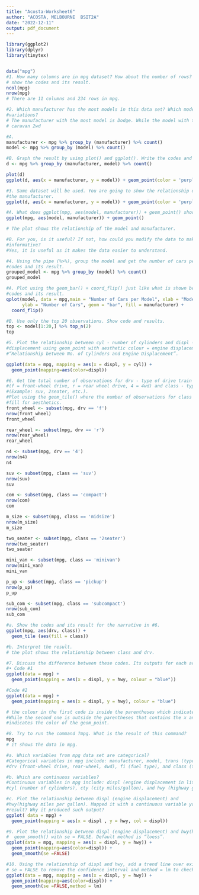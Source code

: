 ```yaml
---
title: "Acosta-Worksheet6"
author: "ACOSTA, MELBOURNE  BSIT2A"
date: "2022-12-11"
output: pdf_document
---
```


```r
library(ggplot2)
library(dplyr)
library(tinytex)


data("mpg")
#1. How many columns are in mpg dataset? How about the number of rows?
# show the codes and its result.
ncol(mpg)
nrow(mpg)
# There are 11 columns and 234 rows in mpg.
```

```r
#2. Which manufacturer has the most models in this data set? Which model has the most
#variations?
# The manufacturer with the most model is Dodge. While the model with the most variation is 
# caravan 2wd
```

```r
#A.
manufacturer <- mpg %>% group_by (manufacturer) %>% count()
model <- mpg %>% group_by (model) %>% count()

```
```r
#B. Graph the result by using plot() and ggplot(). Write the codes and its result.
d <- mpg %>% group_by (manufacturer, model) %>% count()

plot(d)
ggplot(d, aes(x = manufacturer, y = model)) + geom_point(color = 'purple')
```

```r
#3. Same dataset will be used. You are going to show the relationship of the modeland
#the manufacturer.
ggplot(d, aes(x = manufacturer, y = model)) + geom_point(color = 'purple')
```

```r
#A. What does ggplot(mpg, aes(model, manufacturer)) + geom_point() show?
ggplot(mpg, aes(model, manufacturer)) + geom_point()

# The plot shows the relationship of the model and manufacturer.
```

```r
#B. For you, is it useful? If not, how could you modify the data to make it more
#informative?
#Yes, it is useful as it makes the data easier to understand.

```

```r
#4. Using the pipe (%>%), group the model and get the number of cars per model. Show
#codes and its result.
grouped_model <- mpg %>% group_by (model) %>% count()
grouped_model
```

```r
#A. Plot using the geom_bar() + coord_flip() just like what is shown below. Show
#codes and its result.
qplot(model, data = mpg,main = "Number of Cars per Model", xlab = "Model",
      ylab = "Number of Cars", geom = "bar", fill = manufacturer) +
  coord_flip()
```

```r
#B. Use only the top 20 observations. Show code and results.
top <- model[1:20,] %>% top_n(2)
top
```

```r
#5. Plot the relationship between cyl - number of cylinders and displ - engine 
#displacement using geom_point with aesthetic colour = engine displacement. Title should be
#“Relationship between No. of Cylinders and Engine Displacement”.

ggplot(data = mpg, mapping = aes(x = displ, y = cyl)) +
  geom_point(mapping=aes(color=displ))
```

```r
#6. Get the total number of observations for drv - type of drive train 
#(f = front-wheel drive, r = rear wheel drive, 4 = 4wd) and class - type of class 
#(Example: suv, 2seater, etc.).
#Plot using the geom_tile() where the number of observations for class be used as a
#fill for aesthetics.
front_wheel <- subset(mpg, drv == 'f')
nrow(front_wheel)
front_wheel

rear_wheel <- subset(mpg, drv == 'r')
nrow(rear_wheel)
rear_wheel

n4 <- subset(mpg, drv == '4')
nrow(n4)
n4

suv <- subset(mpg, class == 'suv')
nrow(suv)
suv

com <- subset(mpg, class == 'compact')
nrow(com)
com

m_size <- subset(mpg, class == 'midsize')
nrow(m_size)
m_size

two_seater <- subset(mpg, class == '2seater')
nrow(two_seater)
two_seater

mini_van <- subset(mpg, class == 'minivan')
nrow(mini_van)
mini_van

p_up <- subset(mpg, class == 'pickup')
nrow(p_up)
p_up

sub_com <- subset(mpg, class == 'subcompact')
nrow(sub_com)
sub_com
```

```r
#a. Show the codes and its result for the narrative in #6.
ggplot(mpg, aes(drv, class)) +
  geom_tile (aes(fill = class)) 
```

```r
#b. Interpret the result. 
# the plot shows the relationship between class and drv.
```

```r

#7. Discuss the difference between these codes. Its outputs for each are shown below.
#• Code #1
ggplot(data = mpg) +
  geom_point(mapping = aes(x = displ, y = hwy, colour = "blue"))

```

```r
#Code #2
ggplot(data = mpg) +
  geom_point(mapping = aes(x = displ, y = hwy), colour = "blue")
```

```r
# the colour in the first code is inside the parentheses which indicates the legend.
#While the second one is outside the parentheses that contains the x and y which
#indicates the color of the geom_point.

```

```r
#8. Try to run the command ?mpg. What is the result of this command?
mpg
# it shows the data in mpg.
```

```r
#a. Which variables from mpg data set are categorical?
#Categorical variables in mpg include: manufacturer, model, trans (type of transmission),
#drv (front-wheel drive, rear-wheel, 4wd), fi (fuel type), and class (type of car).
```

```r
#b. Which are continuous variables?
#Continuous variables in mpg include: displ (engine displacement in litres), 
#cyl (number of cylinders), cty (city miles/gallon), and hwy (highway gallons/mile)
```

```r
#c. Plot the relationship between displ (engine displacement) and 
#hwy(highway miles per gallon). Mapped it with a continuous variable you have identified in #5-b. What is its
#result? Why it produced such output?
ggplot( data = mpg) +
  geom_point(mapping = aes(x = displ , y = hwy, col = displ)) 

```

```r
#9. Plot the relationship between displ (engine displacement) and hwy(highway miles per gallon) using geom_point(). Add a trend line over the existing plot using
#  geom_smooth() with se = FALSE. Default method is “loess”.
ggplot(data = mpg, mapping = aes(x = displ, y = hwy)) +
  geom_point(mapping=aes(color=displ)) +
  geom_smooth(se =FALSE)
```

```r
#10. Using the relationship of displ and hwy, add a trend line over existing plot. Set the
# se = FALSE to remove the confidence interval and method = lm to check for linear modeling.
ggplot(data = mpg, mapping = aes(x = displ, y = hwy)) +
  geom_point(mapping=aes(color=displ)) +
  geom_smooth(se =FALSE,method = lm)
```
